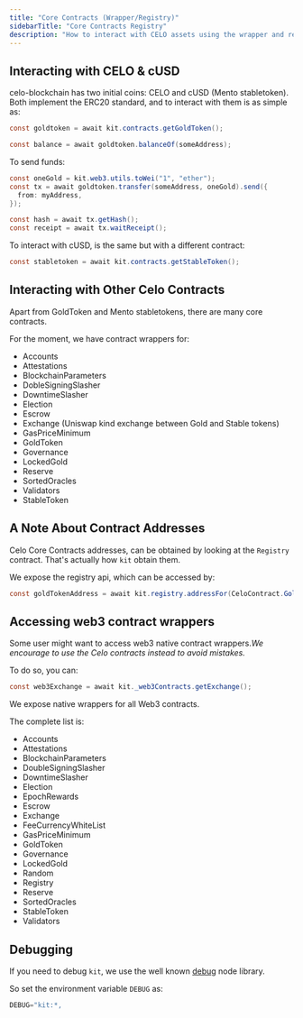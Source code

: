 ```yaml
---
title: "Core Contracts (Wrapper/Registry)"
sidebarTitle: "Core Contracts Registry"
description: "How to interact with CELO assets using the wrapper and registry Celo Core Contracts."
---
```


## Interacting with CELO & cUSD[](#interacting-with-celo--cusd "Direct link to heading")

celo-blockchain has two initial coins: CELO and cUSD (Mento stabletoken). Both implement the ERC20 standard, and to interact with them is as simple as:

```java
const goldtoken = await kit.contracts.getGoldToken();

const balance = await goldtoken.balanceOf(someAddress);

```

To send funds:

```java
const oneGold = kit.web3.utils.toWei("1", "ether");
const tx = await goldtoken.transfer(someAddress, oneGold).send({
  from: myAddress,
});

const hash = await tx.getHash();
const receipt = await tx.waitReceipt();

```

To interact with cUSD, is the same but with a different contract:

```java
const stabletoken = await kit.contracts.getStableToken();

```

## Interacting with Other Celo Contracts[](#interacting-with-other-celo-contracts "Direct link to heading")

Apart from GoldToken and Mento stabletokens, there are many core contracts.

For the moment, we have contract wrappers for:

- Accounts
- Attestations
- BlockchainParameters
- DobleSigningSlasher
- DowntimeSlasher
- Election
- Escrow
- Exchange (Uniswap kind exchange between Gold and Stable tokens)
- GasPriceMinimum
- GoldToken
- Governance
- LockedGold
- Reserve
- SortedOracles
- Validators
- StableToken

## A Note About Contract Addresses[](#a-note-about-contract-addresses "Direct link to heading")

Celo Core Contracts addresses, can be obtained by looking at the `Registry` contract. That's actually how `kit` obtain them.

We expose the registry api, which can be accessed by:

```java
const goldTokenAddress = await kit.registry.addressFor(CeloContract.GoldToken);

```

## Accessing web3 contract wrappers[](#accessing-web3-contract-wrappers "Direct link to heading")

Some user might want to access web3 native contract wrappers._We encourage to use the Celo contracts instead to avoid mistakes._

To do so, you can:

```java
const web3Exchange = await kit._web3Contracts.getExchange();

```

We expose native wrappers for all Web3 contracts.

The complete list is:

- Accounts
- Attestations
- BlockchainParameters
- DoubleSigningSlasher
- DowntimeSlasher
- Election
- EpochRewards
- Escrow
- Exchange
- FeeCurrencyWhiteList
- GasPriceMinimum
- GoldToken
- Governance
- LockedGold
- Random
- Registry
- Reserve
- SortedOracles
- StableToken
- Validators

## Debugging[](#debugging "Direct link to heading")

If you need to debug `kit`, we use the well known [debug](https://github.com/visionmedia/debug) node library.

So set the environment variable `DEBUG` as:

```java
DEBUG="kit:*,

```

